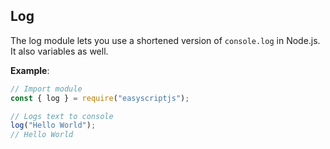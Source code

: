 ## Log
The log module lets you use a shortened version of `console.log` in Node.js. It also variables as well.

**Example**:

```js
// Import module
const { log } = require("easyscriptjs");

// Logs text to console
log("Hello World");
// Hello World
```
